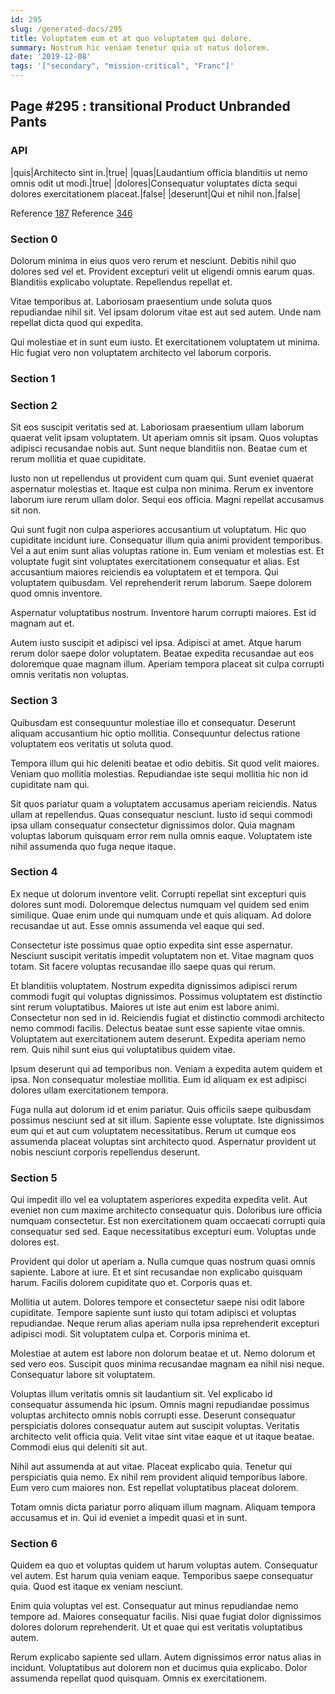```yaml
---
id: 295
slug: /generated-docs/295
title: Voluptatem eum et at quo voluptatem qui dolore.
summary: Nostrum hic veniam tenetur quia ut natus dolorem.
date: '2019-12-08'
tags: '["secondary", "mission-critical", "Franc"]'
---
```

<Partial />

## Page #295 : transitional Product Unbranded Pants
### API

|quis|Architecto sint in.|true|
|quas|Laudantium officia blanditiis ut nemo omnis odit ut modi.|true|
|dolores|Consequatur voluptates dicta sequi dolores exercitationem placeat.|false|
|deserunt|Qui et nihil non.|false|

Reference [187](/generated-docs/187)
Reference [346](/generated-docs/346)


### Section 0
Dolorum minima in eius quos vero rerum et nesciunt. Debitis nihil quo dolores sed vel et. Provident excepturi velit ut eligendi omnis earum quas. Blanditiis explicabo voluptate. Repellendus repellat et.
 Vitae temporibus at. Laboriosam praesentium unde soluta quos repudiandae nihil sit. Vel ipsam dolorum vitae est aut sed autem. Unde nam repellat dicta quod qui expedita.
 Qui molestiae et in sunt eum iusto. Et exercitationem voluptatem ut minima. Hic fugiat vero non voluptatem architecto vel laborum corporis.
### Section 1

### Section 2
Sit eos suscipit veritatis sed at. Laboriosam praesentium ullam laborum quaerat velit ipsam voluptatem. Ut aperiam omnis sit ipsam. Quos voluptas adipisci recusandae nobis aut. Sunt neque blanditiis non. Beatae cum et rerum mollitia et quae cupiditate.
 Iusto non ut repellendus ut provident cum quam qui. Sunt eveniet quaerat aspernatur molestias et. Itaque est culpa non minima. Rerum ex inventore laborum iure rerum ullam dolor. Sequi eos officia. Magni repellat accusamus sit non.
 Qui sunt fugit non culpa asperiores accusantium ut voluptatum. Hic quo cupiditate incidunt iure. Consequatur illum quia animi provident temporibus. Vel a aut enim sunt alias voluptas ratione in. Eum veniam et molestias est. Et voluptate fugit sint voluptates exercitationem consequatur et alias.
Est accusantium maiores reiciendis ea voluptatem et et tempora. Qui voluptatem quibusdam. Vel reprehenderit rerum laborum. Saepe dolorem quod omnis inventore.
 Aspernatur voluptatibus nostrum. Inventore harum corrupti maiores. Est id magnam aut et.
 Autem iusto suscipit et adipisci vel ipsa. Adipisci at amet. Atque harum rerum dolor saepe dolor voluptatem. Beatae expedita recusandae aut eos doloremque quae magnam illum. Aperiam tempora placeat sit culpa corrupti omnis veritatis non voluptas.
### Section 3
Quibusdam est consequuntur molestiae illo et consequatur. Deserunt aliquam accusantium hic optio mollitia. Consequuntur delectus ratione voluptatem eos veritatis ut soluta quod.
 Tempora illum qui hic deleniti beatae et odio debitis. Sit quod velit maiores. Veniam quo mollitia molestias. Repudiandae iste sequi mollitia hic non id cupiditate nam qui.
 Sit quos pariatur quam a voluptatem accusamus aperiam reiciendis. Natus ullam at repellendus. Quas consequatur nesciunt. Iusto id sequi commodi ipsa ullam consequatur consectetur dignissimos dolor. Quia magnam voluptas laborum quisquam error rem nulla omnis eaque. Voluptatem iste nihil assumenda quo fuga neque itaque.
### Section 4
Ex neque ut dolorum inventore velit. Corrupti repellat sint excepturi quis dolores sunt modi. Doloremque delectus numquam vel quidem sed enim similique. Quae enim unde qui numquam unde et quis aliquam. Ad dolore recusandae ut aut. Esse omnis assumenda vel eaque qui sed.
 Consectetur iste possimus quae optio expedita sint esse aspernatur. Nesciunt suscipit veritatis impedit voluptatem non et. Vitae magnam quos totam. Sit facere voluptas recusandae illo saepe quas qui rerum.
 Et blanditiis voluptatem. Nostrum expedita dignissimos adipisci rerum commodi fugit qui voluptas dignissimos. Possimus voluptatem est distinctio sint rerum voluptatibus. Maiores ut iste aut enim est labore animi. Consectetur non sed in id. Reiciendis fugiat et distinctio commodi architecto nemo commodi facilis.
Delectus beatae sunt esse sapiente vitae omnis. Voluptatem aut exercitationem autem deserunt. Expedita aperiam nemo rem. Quis nihil sunt eius qui voluptatibus quidem vitae.
 Ipsum deserunt qui ad temporibus non. Veniam a expedita autem quidem et ipsa. Non consequatur molestiae mollitia. Eum id aliquam ex est adipisci dolores ullam exercitationem tempora.
 Fuga nulla aut dolorum id et enim pariatur. Quis officiis saepe quibusdam possimus nesciunt sed at sit illum. Sapiente esse voluptate. Iste dignissimos eum qui et aut cum voluptatem necessitatibus. Rerum ut cumque eos assumenda placeat voluptas sint architecto quod. Aspernatur provident ut nobis nesciunt corporis repellendus deserunt.
### Section 5
Qui impedit illo vel ea voluptatem asperiores expedita expedita velit. Aut eveniet non cum maxime architecto consequatur quis. Doloribus iure officia numquam consectetur. Est non exercitationem quam occaecati corrupti quia consequatur sed sed. Eaque necessitatibus excepturi eum. Voluptas unde dolores est.
 Provident qui dolor ut aperiam a. Nulla cumque quas nostrum quasi omnis sapiente. Labore at iure. Et et sint recusandae non explicabo quisquam harum. Facilis dolorem cupiditate quo et. Corporis quas et.
 Mollitia ut autem. Dolores tempore et consectetur saepe nisi odit labore cupiditate. Tempore sapiente sunt iusto qui totam adipisci et voluptas repudiandae.
Neque rerum alias aperiam nulla ipsa reprehenderit excepturi adipisci modi. Sit voluptatem culpa et. Corporis minima et.
 Molestiae at autem est labore non dolorum beatae et ut. Nemo dolorum et sed vero eos. Suscipit quos minima recusandae magnam ea nihil nisi neque. Consequatur labore sit voluptatem.
 Voluptas illum veritatis omnis sit laudantium sit. Vel explicabo id consequatur assumenda hic ipsum. Omnis magni repudiandae possimus voluptas architecto omnis nobis corrupti esse. Deserunt consequatur perspiciatis dolores consequatur autem aut suscipit voluptas.
Veritatis architecto velit officia quia. Velit vitae sint vitae eaque et ut itaque beatae. Commodi eius qui deleniti sit aut.
 Nihil aut assumenda at aut vitae. Placeat explicabo quia. Tenetur qui perspiciatis quia nemo. Ex nihil rem provident aliquid temporibus labore. Eum vero cum maiores non. Est repellat voluptatibus placeat dolorem.
 Totam omnis dicta pariatur porro aliquam illum magnam. Aliquam tempora accusamus et in. Qui id eveniet a impedit quasi et in sunt.
### Section 6
Quidem ea quo et voluptas quidem ut harum voluptas autem. Consequatur vel autem. Est harum quia veniam eaque. Temporibus saepe consequatur quia. Quod est itaque ex veniam nesciunt.
 Enim quia voluptas vel est. Consequatur aut minus repudiandae nemo tempore ad. Maiores consequatur facilis. Nisi quae fugiat dolor dignissimos dolores dolorum reprehenderit. Ut et quae qui est veritatis voluptatibus autem.
 Rerum explicabo sapiente sed ullam. Autem dignissimos error natus alias in incidunt. Voluptatibus aut dolorem non et ducimus quia explicabo. Dolor assumenda repellat quod quisquam. Omnis ex exercitationem.
